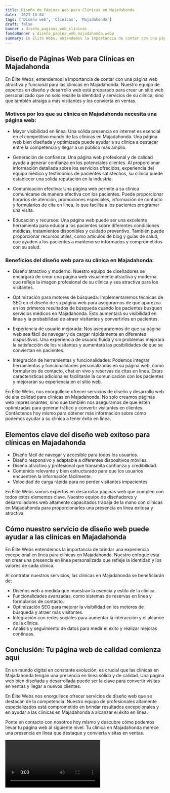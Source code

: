 ```yaml
---
title: Diseño de Páginas Web para Clínicas en Majadahonda
date: '2023-10-04'
tags: ['Diseño web', 'Clínicas', 'Majadahonda']
draft: false
banner : diseño_paginas_web_clínicas
fondoBanner : diseño_pagina_web_majadahonda.webp
summary: En Élite Webs, entendemos la importancia de contar con una página web atractiva y funcional para las clínicas en Majadahonda. Nuestro equipo de expertos en diseño y desarrollo web está preparado para crear un sitio web personalizado que no solo resalte la identidad y servicios de su clínica, sino que también atraiga a más visitantes y los convierta en ventas.
---
```


## Diseño de Páginas Web para Clínicas en Majadahonda

En Élite Webs, entendemos la importancia de contar con una página web atractiva y funcional para las clínicas en Majadahonda. Nuestro equipo de expertos en diseño y desarrollo web está preparado para crear un sitio web personalizado que no solo resalte la identidad y servicios de su clínica, sino que también atraiga a más visitantes y los convierta en ventas.

### Motivos por los que su clínica en Majadahonda necesita una página web:

- Mayor visibilidad en línea: Una sólida presencia en internet es esencial en el competitivo mundo de las clínicas en Majadahonda. Una página web bien diseñada y optimizada puede ayudar a su clínica a destacar entre la competencia y llegar a un público más amplio.

- Generación de confianza: Una página web profesional y de calidad ayuda a generar confianza en los potenciales clientes. Al proporcionar información detallada sobre los servicios ofrecidos, experiencia del equipo médico y testimonios de pacientes satisfechos, su clínica puede establecer una sólida reputación en la industria.

- Comunicación efectiva: Una página web permite a su clínica comunicarse de manera efectiva con los pacientes. Puede proporcionar horarios de atención, promociones especiales, información de contacto y formularios de cita en línea, lo que facilita a los pacientes programar una visita.

- Educación y recursos: Una página web puede ser una excelente herramienta para educar a los pacientes sobre diferentes condiciones médicas, tratamientos disponibles y cuidado preventivo. También puede proporcionar recursos útiles, como artículos de blog y guías de salud, que ayuden a los pacientes a mantenerse informados y comprometidos con su salud.

### Beneficios del diseño web para su clínica en Majadahonda:

- Diseño atractivo y moderno: Nuestro equipo de diseñadores se encargará de crear una página web visualmente atractiva y moderna que refleje la imagen profesional de su clínica y sea atractiva para los visitantes.

- Optimización para motores de búsqueda: Implementaremos técnicas de SEO en el diseño de su página web para asegurarnos de que aparezca en los primeros resultados de búsqueda cuando los pacientes busquen servicios médicos en Majadahonda. Esto aumentará su visibilidad en línea y la probabilidad de atraer visitantes y convertirlos en pacientes.

- Experiencia de usuario mejorada: Nos aseguraremos de que su página web sea fácil de navegar y de cargar rápidamente en diferentes dispositivos. Una experiencia de usuario fluida y sin problemas mejorará la satisfacción de los visitantes y aumentará las posibilidades de que se conviertan en pacientes.

- Integración de herramientas y funcionalidades: Podemos integrar herramientas y funcionalidades personalizadas en su página web, como formularios de contacto, chat en vivo y reservas de citas en línea. Estas características adicionales facilitarán la comunicación con los pacientes y mejorarán su experiencia en el sitio web.

En Élite Webs, nos enorgullece ofrecer servicios de diseño y desarrollo web de alta calidad para clínicas en Majadahonda. No solo creamos páginas web impresionantes, sino que también nos aseguramos de que estén optimizadas para generar tráfico y convertir visitantes en clientes. Contáctenos hoy mismo para obtener más información sobre cómo podemos ayudar a su clínica a tener éxito en línea.

<GifSeo />

<Cta />

## Elementos clave del diseño web exitoso para clínicas en Majadahonda

- Diseño fácil de navegar y accesible para todos los usuarios.
- Diseño responsivo y adaptable a diferentes dispositivos móviles.
- Diseño atractivo y profesional que transmita confianza y credibilidad.
- Contenido relevante y bien estructurado para que los usuarios encuentren la información fácilmente.
- Velocidad de carga rápida para no perder visitantes impacientes.

En Élite Webs somos expertos en desarrollar páginas web que cumplen con todos estos elementos clave. Nuestro equipo de diseñadores y desarrolladores web altamente capacitados trabaja de la mano con clínicas en Majadahonda para proporcionarles una presencia en línea exitosa y atractiva.

## Cómo nuestro servicio de diseño web puede ayudar a las clínicas en Majadahonda

En Élite Webs entendemos la importancia de brindar una experiencia excepcional en línea para clínicas en Majadahonda. Nuestro enfoque está en crear una presencia en línea personalizada que refleje la identidad y los valores de cada clínica.

Al contratar nuestros servicios, las clínicas en Majadahonda se beneficiarán de:
- Diseños web a medida que muestran la esencia y estilo de la clínica.
- Funcionalidades avanzadas, como sistemas de reservas en línea y formularios de contacto.
- Optimización SEO para mejorar la visibilidad en los motores de búsqueda y atraer más visitantes.
- Integración con redes sociales para aumentar la interacción y el alcance de la clínica.
- Análisis y seguimiento de datos para medir el éxito y realizar mejoras continuas.

## Conclusión: Tu página web de calidad comienza aquí

En un mundo digital en constante evolución, es crucial que las clínicas en Majadahonda tengan una presencia en línea sólida y de calidad. Una página web bien diseñada y desarrollada puede ser la clave para convertir visitas en ventas y llegar a nuevos clientes.

En Élite Webs nos enorgullece ofrecer servicios de diseño web que se destacan de la competencia. Nuestro equipo de profesionales altamente especializados está comprometido en brindar resultados excepcionales y en ayudar a las clínicas en Majadahonda a alcanzar el éxito en línea.

Ponte en contacto con nosotros hoy mismo y descubre cómo podemos llevar tu página web al siguiente nivel. Tu clínica en Majadahonda merece una presencia en línea que destaque y convierta visitas en ventas.

<Video />

<CtaBot job='Clínicas' city='Majadahonda'/>

<Gmaps query='Majadahonda+españa+maps' />